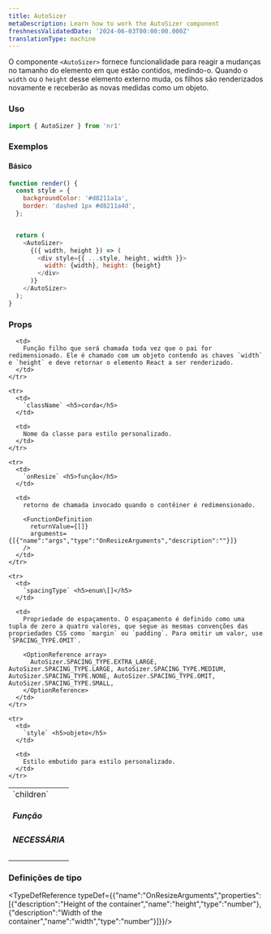 ```yaml
---
title: AutoSizer
metaDescription: Learn how to work the AutoSizer component
freshnessValidatedDate: '2024-06-03T00:00:00.000Z'
translationType: machine
---
```


O componente `<AutoSizer>` fornece funcionalidade para reagir a mudanças no tamanho do elemento em que estão contidos, medindo-o. Quando o `width` ou o `height` desse elemento externo muda, os filhos são renderizados novamente e receberão as novas medidas como um objeto.

### Uso

```js
import { AutoSizer } from 'nr1'
```

### Exemplos

#### Básico

```js
function render() {
  const style = {
    backgroundColor: '#d8211a1a',
    border: 'dashed 1px #d8211a4d',
  };


  return (
    <AutoSizer>
      {({ width, height }) => (
        <div style={{ ...style, height, width }}>
          width: {width}, height: {height}
        </div>
      )}
    </AutoSizer>
  );
}
```

### Props

<table>
  <tbody>
    <tr>
      <td>
        `children` <h5>Função</h5><h5>NECESSÁRIA</h5>
      </td>

      <td>
        Função filho que será chamada toda vez que o pai for redimensionado. Ele é chamado com um objeto contendo as chaves `width` e `height` e deve retornar o elemento React a ser renderizado.
      </td>
    </tr>

    <tr>
      <td>
        `className` <h5>corda</h5>
      </td>

      <td>
        Nome da classe para estilo personalizado.
      </td>
    </tr>

    <tr>
      <td>
        `onResize` <h5>função</h5>
      </td>

      <td>
        retorno de chamada invocado quando o contêiner é redimensionado.

        <FunctionDefinition
          returnValue={[]}
          arguments={[{"name":"args","type":"OnResizeArguments","description":""}]}
        />
      </td>
    </tr>

    <tr>
      <td>
        `spacingType` <h5>enum\[]</h5>
      </td>

      <td>
        Propriedade de espaçamento. O espaçamento é definido como uma tupla de zero a quatro valores, que segue as mesmas convenções das propriedades CSS como `margin` ou `padding`. Para omitir um valor, use `SPACING_TYPE.OMIT`.

        <OptionReference array>
          AutoSizer.SPACING_TYPE.EXTRA_LARGE, AutoSizer.SPACING_TYPE.LARGE, AutoSizer.SPACING_TYPE.MEDIUM, AutoSizer.SPACING_TYPE.NONE, AutoSizer.SPACING_TYPE.OMIT, AutoSizer.SPACING_TYPE.SMALL,
        </OptionReference>
      </td>
    </tr>

    <tr>
      <td>
        `style` <h5>objeto</h5>
      </td>

      <td>
        Estilo embutido para estilo personalizado.
      </td>
    </tr>
  </tbody>
</table>

### Definições de tipo

<TypeDefReference typeDef={{"name":"OnResizeArguments","properties":[{"description":"Height of the container","name":"height","type":"number"},{"description":"Width of the container","name":"width","type":"number"}]}}/>
